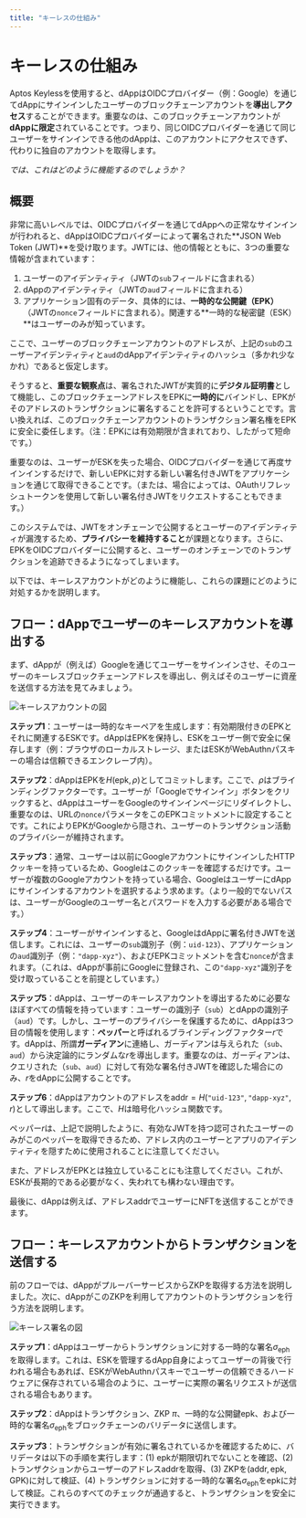 ```yaml
---
title: "キーレスの仕組み"
---
```


# キーレスの仕組み

Aptos Keylessを使用すると、dAppはOIDCプロバイダー（例：Google）を通じてdAppにサインインしたユーザーのブロックチェーンアカウントを**導出**し**アクセス**することができます。重要なのは、このブロックチェーンアカウントが**dAppに限定**されていることです。つまり、同じOIDCプロバイダーを通じて同じユーザーをサインインできる他のdAppは、このアカウントにアクセスできず、代わりに独自のアカウントを取得します。

_では、これはどのように機能するのでしょうか？_

<YouTube title="キーレスプレゼンテーション" id="sKqeGR4BoI0"/>

## 概要

非常に高いレベルでは、OIDCプロバイダーを通じてdAppへの正常なサインインが行われると、dAppはOIDCプロバイダーによって署名された**JSON Web Token (JWT)**を受け取ります。JWTには、他の情報とともに、3つの重要な情報が含まれています：

1. ユーザーのアイデンティティ（JWTの`sub`フィールドに含まれる）
2. dAppのアイデンティティ（JWTの`aud`フィールドに含まれる）
3. アプリケーション固有のデータ、具体的には、**一時的な公開鍵（EPK）**（JWTの`nonce`フィールドに含まれる）。関連する**一時的な秘密鍵（ESK）**はユーザーのみが知っています。

ここで、ユーザーのブロックチェーンアカウントのアドレスが、上記の`sub`のユーザーアイデンティティと`aud`のdAppアイデンティティのハッシュ（多かれ少なかれ）であると仮定します。

そうすると、**重要な観察点**は、署名されたJWTが実質的に**デジタル証明書**として機能し、このブロックチェーンアドレスをEPKに**一時的に**バインドし、EPKがそのアドレスのトランザクションに署名することを許可するということです。言い換えれば、このブロックチェーンアカウントのトランザクション署名権をEPKに安全に委任します。（注：EPKには有効期限が含まれており、したがって短命です。）

重要なのは、ユーザーがESKを失った場合、OIDCプロバイダーを通じて再度サインインするだけで、新しいEPKに対する新しい署名付きJWTをアプリケーションを通じて取得できることです。（または、場合によっては、OAuthリフレッシュトークンを使用して新しい署名付きJWTをリクエストすることもできます。）

このシステムでは、JWTをオンチェーンで公開するとユーザーのアイデンティティが漏洩するため、**プライバシーを維持すること**が課題となります。さらに、EPKをOIDCプロバイダーに公開すると、ユーザーのオンチェーンでのトランザクションを追跡できるようになってしまいます。

以下では、キーレスアカウントがどのように機能し、これらの課題にどのように対処するかを説明します。

## フロー：dAppでユーザーのキーレスアカウントを導出する

まず、dAppが（例えば）Googleを通じてユーザーをサインインさせ、そのユーザーのキーレスブロックチェーンアドレスを導出し、例えばそのユーザーに資産を送信する方法を見てみましょう。

![キーレスアカウントの図](/docs/aptos-keyless/keyless-account.png "キーレスアカウントの図")

**ステップ1**：ユーザーは一時的なキーペアを生成します：有効期限付きのEPKとそれに関連するESKです。dAppはEPKを保持し、ESKをユーザー側で安全に保存します（例：ブラウザのローカルストレージ、またはESKがWebAuthnパスキーの場合は信頼できるエンクレーブ内）。

**ステップ2**：dAppはEPKを$H(\mathsf{epk}, \rho)$としてコミットします。ここで、$\rho$はブラインディングファクターです。ユーザーが「Googleでサインイン」ボタンをクリックすると、dAppはユーザーをGoogleのサインインページにリダイレクトし、重要なのは、URLの`nonce`パラメータをこのEPKコミットメントに設定することです。これによりEPKがGoogleから隠され、ユーザーのトランザクション活動のプライバシーが維持されます。

**ステップ3**：通常、ユーザーは以前にGoogleアカウントにサインインしたHTTPクッキーを持っているため、Googleはこのクッキーを確認するだけです。ユーザーが複数のGoogleアカウントを持っている場合、GoogleはユーザーにdAppにサインインするアカウントを選択するよう求めます。（より一般的でないパスは、ユーザーがGoogleのユーザー名とパスワードを入力する必要がある場合です。）

**ステップ4**：ユーザーがサインインすると、GoogleはdAppに署名付きJWTを送信します。これには、ユーザーの`sub`識別子（例：`uid-123`）、アプリケーションの`aud`識別子（例：`"dapp-xyz"`）、およびEPKコミットメントを含む`nonce`が含まれます。（これは、dAppが事前にGoogleに登録され、この`"dapp-xyz"`識別子を受け取っていることを前提としています。）

**ステップ5**：dAppは、ユーザーのキーレスアカウントを導出するために必要なほぼすべての情報を持っています：ユーザーの識別子（`sub`）とdAppの識別子（`aud`）です。しかし、ユーザーのプライバシーを保護するために、dAppは3つ目の情報を使用します：**ペッパー**と呼ばれるブラインディングファクター$r$です。dAppは、所謂**ガーディアン**に連絡し、ガーディアンは与えられた（`sub`、`aud`）から決定論的にランダムな$r$を導出します。重要なのは、ガーディアンは、クエリされた（`sub`、`aud`）に対して有効な署名付きJWTを確認した場合にのみ、$r$をdAppに公開することです。

**ステップ6**：dAppはアカウントのアドレスを$\mathsf{addr} = H(\texttt{"uid-123"}, \texttt{"dapp-xyz"}, r)$として導出します。ここで、$H$は暗号化ハッシュ関数です。

ペッパー$r$は、上記で説明したように、有効なJWTを持つ認可されたユーザーのみがこのペッパーを取得できるため、アドレス内のユーザーとアプリのアイデンティティを隠すために使用されることに注意してください。

また、アドレスがEPKとは独立していることにも注意してください。これが、ESKが長期的である必要がなく、失われても構わない理由です。

最後に、dAppは例えば、アドレス$\mathsf{addr}$でユーザーにNFTを送信することができます。

## フロー：キーレスアカウントからトランザクションを送信する

前のフローでは、dAppがプルーバーサービスからZKPを取得する方法を説明しました。次に、dAppがこのZKPを利用してアカウントのトランザクションを行う方法を説明します。

![キーレス署名の図](/docs/aptos-keyless/keyless-signing.png "キーレス署名の図")

**ステップ1**：dAppはユーザーからトランザクションに対する一時的な署名$\sigma_\mathsf{eph}$を取得します。これは、ESKを管理するdApp自身によってユーザーの背後で行われる場合もあれば、ESKがWebAuthnパスキーでユーザーの信頼できるハードウェアに保存されている場合のように、ユーザーに実際の署名リクエストが送信される場合もあります。

**ステップ2**：dAppはトランザクション、ZKP $\pi$、一時的な公開鍵$\mathsf{epk}$、および一時的な署名$\sigma_\mathsf{eph}$をブロックチェーンのバリデータに送信します。

**ステップ3**：トランザクションが有効に署名されているかを確認するために、バリデータは以下の手順を実行します：(1) $\mathsf{epk}$が期限切れでないことを確認、(2) トランザクションからユーザーのアドレス$\mathsf{addr}$を取得、(3) ZKPを$(\mathsf{addr}, \mathsf{epk}, \mathsf{GPK})$に対して検証、(4) トランザクションに対する一時的な署名$\sigma_\mathsf{eph}$を$\mathsf{epk}$に対して検証。これらのすべてのチェックが通過すると、トランザクションを安全に実行できます。
